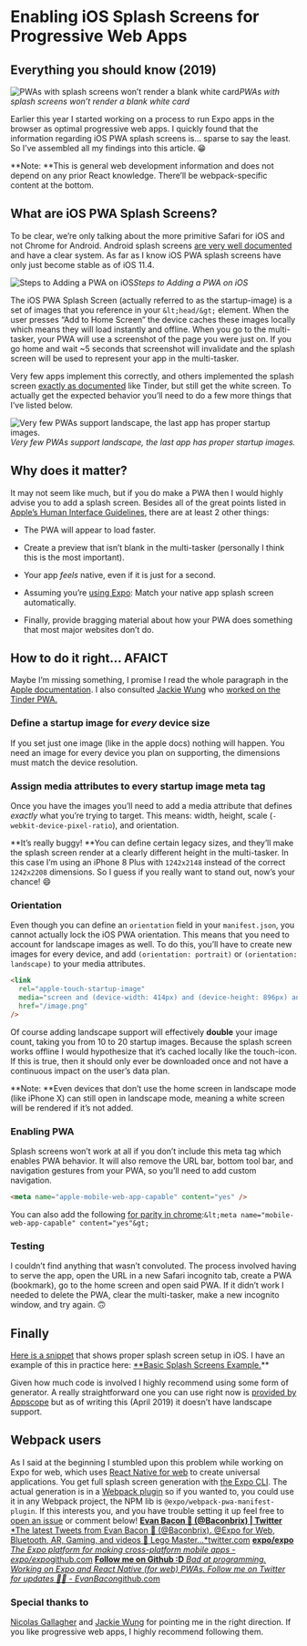 # Enabling iOS Splash Screens for Progressive Web Apps


## Everything you should know (2019)

![PWAs with splash screens won’t render a blank white card](./images/1IBu7odjfIottjz8suayb0A.jpeg)_PWAs with splash screens won’t render a blank white card_

Earlier this year I started working on a process to run Expo apps in the browser as optimal progressive web apps. I quickly found that the information regarding iOS PWA splash screens is… sparse to say the least. So I’ve assembled all my findings into this article. 😁

**Note: **This is general web development information and does not depend on any prior React knowledge. There’ll be webpack-specific content at the bottom.

## What are iOS PWA Splash Screens?

To be clear, we’re only talking about the more primitive Safari for iOS and not Chrome for Android. Android splash screens [are very well documented](https://developers.google.com/web/tools/lighthouse/audits/custom-splash-screen) and have a clear system. As far as I know iOS PWA splash screens have only just become stable as of iOS 11.4.

![Steps to Adding a PWA on iOS](./images/14yTqRXTD-GK2GOmqblGhxA.png)_Steps to Adding a PWA on iOS_

The iOS PWA Splash Screen (actually referred to as the startup-image) is a set of images that you reference in your `&lt;head/&gt;` element. When the user presses “Add to Home Screen” the device caches these images locally which means they will load instantly and offline. When you go to the multi-tasker, your PWA will use a screenshot of the page you were just on. If you go home and wait ~5 seconds that screenshot will invalidate and the splash screen will be used to represent your app in the multi-tasker.

Very few apps implement this correctly, and others implemented the splash screen [exactly as documented](https://developer.apple.com/library/archive/documentation/AppleApplications/Reference/SafariWebContent/ConfiguringWebApplications/ConfiguringWebApplications.html) like Tinder, but still get the white screen. To actually get the expected behavior you’ll need to do a few more things that I’ve listed below.

![Very few PWAs support landscape, the last app has proper startup images.](./images/1C3J8h1M_wSJEGBLYuoc39w.gif)_Very few PWAs support landscape, the last app has proper startup images._

## Why does it matter?

It may not seem like much, but if you do make a PWA then I would highly advise you to add a splash screen. Besides all of the great points listed in [Apple’s Human Interface Guidelines](https://developer.apple.com/design/human-interface-guidelines/ios/icons-and-images/launch-screen/), there are at least 2 other things:

- The PWA will appear to load faster.

- Create a preview that isn’t blank in the multi-tasker (personally I think this is the most important).

- Your app _feels_ native, even if it is just for a second.

- Assuming you’re [using Expo](https://blog.expo.io/expo-cli-and-sdk-web-support-beta-d0c588221375): Match your native app splash screen automatically.

- Finally, provide bragging material about how your PWA does something that most major websites don’t do.

## How to do it right… AFAICT

Maybe I’m missing something, I promise I read the whole paragraph in the [Apple documentation](https://developer.apple.com/library/archive/documentation/AppleApplications/Reference/SafariWebContent/ConfiguringWebApplications/ConfiguringWebApplications.html). I also consulted [Jackie Wung](https://medium.com/@jackiewung) who [worked on the Tinder PWA.](https://medium.com/@roderickhsiao/building-tinder-online-a447e6c0265e)

### Define a startup image for _every_ device size

If you set just one image (like in the apple docs) nothing will happen. You need an image for every device you plan on supporting, the dimensions must match the device resolution.

### Assign **media** attributes to every startup image meta tag

Once you have the images you’ll need to add a media attribute that defines _exactly_ what you’re trying to target. This means: width, height, scale (`-webkit-device-pixel-ratio`), and orientation.

**It’s really buggy! **You can define certain legacy sizes, and they’ll make the splash screen render at a clearly different height in the multi-tasker. In this case I’m using an iPhone 8 Plus with `1242x2148` instead of the correct `1242x2208` dimensions. So I guess if you really want to stand out, now’s your chance! 😄

<Tweet url="https://twitter.com/Baconbrix/status/1106094378978664448" />

### Orientation

Even though you can define an `orientation` field in your `manifest.json`, you cannot actually lock the iOS PWA orientation. This means that you need to account for landscape images as well. To do this, you’ll have to create new images for every device, and add `(orientation: portrait)` or `(orientation: landscape)` to your media attributes.

```html
<link
  rel="apple-touch-startup-image"
  media="screen and (device-width: 414px) and (device-height: 896px) and (-webkit-device-pixel-ratio: 2) and (orientation: landscape)"
  href="/image.png"
/>
```

Of course adding landscape support will effectively **double** your image count, taking you from 10 to 20 startup images. Because the splash screen works offline I would hypothesize that it’s cached locally like the touch-icon. If this is true, then it should only ever be downloaded once and not have a continuous impact on the user’s data plan.

**Note: **Even devices that don’t use the home screen in landscape mode (like iPhone X) can still open in landscape mode, meaning a white screen will be rendered if it’s not added.

### Enabling PWA

Splash screens won’t work at all if you don’t include this meta tag which enables PWA behavior. It will also remove the URL bar, bottom tool bar, and navigation gestures from your PWA, so you’ll need to add custom navigation.

```html
<meta name="apple-mobile-web-app-capable" content="yes" />
```

You can also add the following [for parity in chrome](https://bugzilla.mozilla.org/show_bug.cgi?id=1114631):`&lt;meta name="mobile-web-app-capable" content="yes"&gt;`

### Testing

I couldn’t find anything that wasn’t convoluted. The process involved having to serve the app, open the URL in a new Safari incognito tab, create a PWA (bookmark), go to the home screen and open said PWA. If it didn’t work I needed to delete the PWA, clear the multi-tasker, make a new incognito window, and try again. 🙃

## Finally

[Here is a snippet](https://gist.github.com/EvanBacon/7fd4dc3be3d00096579bb0b134c56ec7) that shows proper splash screen setup in iOS. I have an example of this in practice here: [\*\*Basic Splash Screens Example.](https://5cb6d3a94c1b367b05843b5f--crossyroad.netlify.com)\*\*

<Gist url="https://gist.github.com/EvanBacon/7fd4dc3be3d00096579bb0b134c56ec7.js" />

Given how much code is involved I highly recommend using some form of generator. A really straightforward one you can use right now is [provided by Appscope](https://appsco.pe/developer/splash-screens) but as of writing this (April 2019) it doesn’t have landscape support.

## Webpack users

As I said at the beginning I stumbled upon this problem while working on Expo for web, which uses [React Native for web](https://github.com/necolas/react-native-web) to create universal applications. You get full splash screen generation with [the Expo CLI](https://github.com/expo/expo-cli). The actual generation is in a [Webpack plugin](https://github.com/expo/expo-cli/tree/master/packages/webpack-pwa-manifest-plugin) so if you wanted to, you could use it in any Webpack project, the NPM lib is `@expo/webpack-pwa-manifest-plugin`. If this interests you, and you have trouble setting it up feel free to [open an issue](https://github.com/expo/expo-cli/issues/new) or comment below!
[**Evan Bacon 🥓 (@Baconbrix) | Twitter**
*The latest Tweets from Evan Bacon 🥓 (@Baconbrix). @Expo for Web, Bluetooth, AR, Gaming, and videos 🥓 Lego Master…*twitter.com](https://twitter.com/baconbrix)
[**expo/expo**
*The Expo platform for making cross-platform mobile apps - expo/expo*github.com](https://github.com/expo/expo)
[**Follow me on Github :D**
*Bad at programming. Working on Expo and React Native (for web) PWAs. Follow me on Twitter for updates 💙🥓 - EvanBacon*github.com](https://github.com/evanbacon/)

### Special thanks to

[Nicolas Gallagher](https://twitter.com/necolas) and [Jackie Wung](https://medium.com/@jackiewung) for pointing me in the right direction. If you like progressive web apps, I highly recommend following them.
